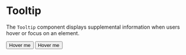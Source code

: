 
<Meta title="Atoms/Tooltip" of={Tooltip} />

# Tooltip

The `Tooltip` component displays supplemental information when users hover or focus on an element.

<Canvas>
  <Story name="Example">
    <Tooltip content="Save changes">
      <Button variant="outline">Hover me</Button>
    </Tooltip>
  </Story>
  <Story name="Long content">
    <Tooltip content="This tooltip demonstrates how long text wraps onto multiple lines for better readability.">
      <Button variant="outline">Hover me</Button>
    </Tooltip>
  </Story>
</Canvas>

<ArgsTable of={Tooltip} />
